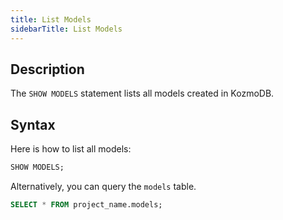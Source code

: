 ```yaml
---
title: List Models
sidebarTitle: List Models
---
```


## Description

The `SHOW MODELS` statement lists all models created in KozmoDB.

## Syntax

Here is how to list all models:

```sql
SHOW MODELS;
```

Alternatively, you can query the `models` table.

```sql
SELECT * FROM project_name.models;
```

